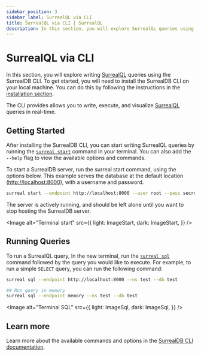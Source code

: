 ```yaml
---
sidebar_position: 3
sidebar_label: SurrealQL via CLI
title: SurrealQL via CLI | SurrealQL
description: In this section, you will explore SurrealQL queries using the SurrealDB CLI. The SurrealDB CLI provides a powerful command-line interface for writing, executing, and visualizing SurrealQL queries in real-time.
---
```



# SurrealQL via CLI

In this section, you will explore writing [SurrealQL](/docs/surrealql) queries using the SurrealDB CLI. To get started, you will need to install the SurrealDB CLI on your local machine. You can do this by following the instructions in the [installation section](/docs/surrealdb/cli).

The CLI provides allows you to write, execute, and visualize [SurrealQL](/docs/surrealql) queries in real-time.

## Getting Started

After installing the SurrealDB CLI, you can start writing SurrealQL queries by running the [`surreal start`](/docs/surrealdb/cli/start) command in your terminal. You can also add the `--help` flag to view the available options and commands.

To start a SurrealDB server, run the surreal start command, using the options below. This example serves the database at the default location ([http://localhost:8000](http://localhost:8000)), with a username and password.

```bash
surreal start --endpoint http://localhost:8000 --user root --pass secret
```

The server is actively running, and should be left alone until you want to stop hosting the SurrealDB server.

<Image
  alt="Terminal start"
  src={{
light: ImageStart,
dark: ImageStart,
}}
/>

## Running Queries

To run a SurrealQL query, In the new terminal, run the [`surreal sql`](/docs/surrealdb/cli/sql) command followed by the query you would like to execute. For example, to run a simple `SELECT` query, you can run the following command:

```bash title="Start a SurrealDB Shell with local endpoint"
surreal sql --endpoint http://localhost:8000 --ns test --db test
```

```bash title="Start a SurrealDB Shell with memory endpoint"
## Run query in memory
surreal sql --endpoint memory --ns test --db test
```

<Image
  alt="Terminal SQL"
  src={{
light: ImageSql,
dark: ImageSql,
}}
/>

## Learn more

Learn more about the available commands and options in the [SurrealDB CLI documentation](/docs/surrealdb/cli).
